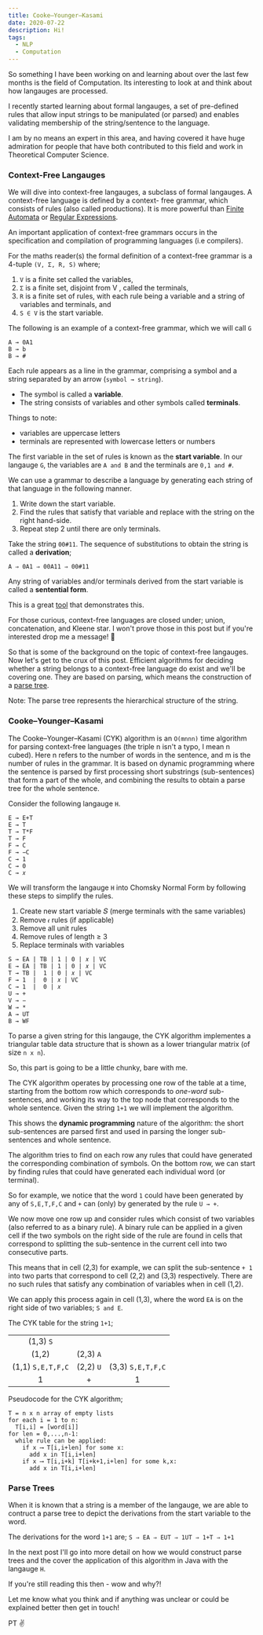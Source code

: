 ```yaml
---
title: Cooke–Younger–Kasami
date: 2020-07-22
description: Hi!
tags:
  - NLP
  - Computation
---
```


So something I have been working on and learning about over the last few months is the field of Computation. 
Its interesting to look at and think about how langauges are processed.

I recently started learning about formal langauges, a set of pre-defined rules that allow input strings to be manipulated 
(or parsed) and enables validating membership of the string/sentence to the language.

I am by no means an expert in this area, and having covered it have huge admiration for people that have both 
contributed to this field and work in Theoretical Computer Science.

### Context-Free Langauges ###

We will dive into context-free langauges, a subclass of formal langauges. A context-free language is defined by a context-
free grammar, which consists of rules (also called productions). It is more powerful than [Finite Automata](https://en.wikipedia.org/wiki/Finite-state_machine) or 
[Regular Expressions](https://en.wikipedia.org/wiki/Regular_expression).

An important application of context-free grammars occurs in the specification and compilation of programming languages (i.e compilers).

For the maths reader(s) the formal definition of a context-free grammar is a 4-tuple `(V, Σ, R, S)` where;
  
  1. `V` is a finite set called the variables,
  2. `Σ` is a finite set, disjoint from V , called the terminals,
  3. `R` is a finite set of rules, with each rule being a variable and a
  string of variables and terminals, and 
  4. `S ∈ V` is the start variable.

The following is an example of a context-free grammar, which we will call `G`

```
A → 0A1
B → b
B → #
```

Each rule appears as a line in the grammar, comprising a symbol and a string separated by an arrow (`symbol → string`).
- The symbol is called a **variable**.
- The string consists of variables and other symbols called **terminals**.

Things to note:
- variables are uppercase letters
- terminals are represented with lowercase letters or numbers

The first variable in the set of rules is known as the **start variable**. In our langauge `G`, the variables are `A and B` and the terminals are `0,1 and #`.

We can use a grammar to describe a language by generating each string of that language in the following manner.

1. Write down the start variable.
2. Find the rules that satisfy that variable and replace with the string on the right hand-side.
3. Repeat step 2 until there are only terminals.

Take the string `00#11`. The sequence of substitutions to obtain the string is called a **derivation**;

`A ⇒ 0A1 ⇒ 00A11 ⇒ 00#11`

Any string of variables and/or terminals derived from the start variable is called a **sentential form**.

This is a great [tool](https://web.stanford.edu/class/archive/cs/cs103/cs103.1156/tools/cfg/) that demonstrates this.

For those curious, context-free languages are closed under; union, concatenation, and Kleene star. I won't prove those in 
this post but if you're interested drop me a message! 📮

So that is some of the background on the topic of context-free langauges. Now let's get to the crux of this post. Efficient algorithms for deciding whether a string belongs to a context-free language do exist and we'll be covering one. They are based on parsing, which means the construction of a [parse tree](https://en.wikipedia.org/wiki/Parse_tree). 

Note: The parse tree represents the hierarchical structure of the string. 

### Cooke–Younger–Kasami ###


The Cooke–Younger–Kasami (CYK) algorithm is an `O(mnnn)` time algorithm for parsing context-free languages (the triple n isn't a typo, I mean n cubed). Here n refers to the number of words in the sentence, and m is the number of rules in the grammar. It is based on dynamic programming where the sentence is parsed by first processing short substrings (sub-sentences) that form a part of the whole, and combining the results to obtain a parse tree for the whole sentence.

Consider the following langauge `H`.

```
E → E+T
E → T
T → T*F
T → F
F → C
F → −C
C → 1
C → 0
C → 𝑥
```

We will transform the langauge `H` into Chomsky Normal Form by following these steps to simplify the rules.

1. Create new start variable 𝑆 (merge terminals with the same variables)
2. Remove `𝜖` rules (if applicable)
3. Remove all unit rules
4. Remove rules of length ≥ 3
5. Replace terminals with variables

```
S → EA | TB | 1 | 0 | 𝑥 | VC
E → EA | TB | 1 | 0 | 𝑥 | VC
T → TB |  1 | 0 | 𝑥 | VC
F → 1  |  0 | 𝑥 | VC
C → 1  |  0 | 𝑥
U → +
V → −
W → *
A → UT
B → WF
```

To parse a given string for this langauge, the CYK algorithm implementes a triangular table data structure that is shown as a lower triangular matrix (of size `n x n`).

So, this part is going to be a little chunky, bare with me.

The CYK algorithm operates by processing one row of the table at a time, starting from the bottom row which corresponds to *one-word* sub-sentences, and working its way to the top node that corresponds to the whole sentence. Given the string `1+1` we 
will implement the algorithm.

This shows the **dynamic programming** nature of the algorithm: the short sub-sentences are parsed first and used in parsing the longer sub-sentences and whole sentence.

The algorithm tries to find on each row any rules that could have generated the corresponding combination of symbols. 
On the bottom row, we can start by finding rules that could have generated each individual word (or terminal). 

So for example, we notice that the word `1` could have been generated by any of `S,E,T,F,C` and `+` can (only) by generated by the 
rule `U → +`. 

We now move one row up and consider rules which consist of two variables (also referred to as a binary rule). A binary rule can be applied in a given cell if the two symbols on the right side of the rule are found in cells that correspond to splitting the sub-sentence in the current cell into two consecutive parts. 

This means that in cell (2,3) for example, we can split the sub-sentence `+ 1` into two parts that correspond to cell (2,2) and 
(3,3) respectively. There are no such rules that satisfy any combination of variables when in cell (1,2).

We can apply this process again in cell (1,3), where the word `EA` is on the right side of two variables; `S and E`.

The CYK table for the string `1+1`;

|                   |           |                   |
|:-----------------:|:---------:|:-----------------:|
|     (1,3) `S`     |           |                   |
|      (1,2)        | (2,3) `A` |                   |
| (1,1) `S,E,T,F,C` | (2,2) `U` | (3,3) `S,E,T,F,C` |
|        1          |    +      |        1          |

Pseudocode for the CYK algorithm;
```
T = n x n array of empty lists
for each i = 1 to n:
  T[i,i] = [word[i]]
for len = 0,...,n-1:
  while rule can be applied:
    if x ⟶ T[i,i+len] for some x:
      add x in T[i,i+len]
    if x ⟶ T[i,i+k] T[i+k+1,i+len] for some k,x:
      add x in T[i,i+len]
```

### Parse Trees ###

When it is known that a string is a member of the langauge, we are able to contruct a parse tree to depict the derivations from 
the start variable to the word.

The derivations for the word `1+1` are; `S ⇒ EA ⇒ EUT ⇒ 1UT ⇒ 1+T ⇒ 1+1`

In the next post I'll go into more detail on how we would construct parse trees and the cover the application of this algorithm 
in Java with the langauge `H`.

If you're still reading this then - wow and why?! 

Let me know what you think and if anything was unclear or could be explained better then get in touch! 

PT ✌️
